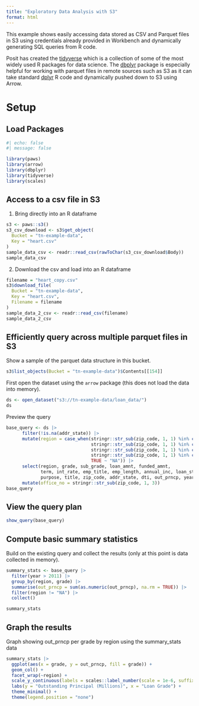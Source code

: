 ```yaml
---
title: "Exploratory Data Analysis with S3"
format: html
---
```


This example shows easily accessing data stored as CSV and Parquet files in S3 using credentials already provided in Workbench and dynamically generating SQL queries from R code.

Posit has created the [tidyverse](https://www.tidyverse.org/) which is a collection of some of the most widely used R packages for data science. The [dbplyr](https://dbplyr.tidyverse.org/) package is especially helpful for working with parquet files in remote sources such as S3 as it can take standard [dplyr](https://dplyr.tidyverse.org/) R code and dynamically pushed down to S3 using Arrow.

# Setup

## Load Packages

```r
#| echo: false
#| message: false

library(paws)
library(arrow)
library(dbplyr)
library(tidyverse)
library(scales)
```

## Access to a csv file in S3

1. Bring directly into an R dataframe

```r
s3 <- paws::s3()
s3_csv_download <- s3$get_object(
  Bucket = "tn-example-data",
  Key = "heart.csv"
)
sample_data_csv <- readr::read_csv(rawToChar(s3_csv_download$Body))
sample_data_csv
```

2. Download the csv and load into an R dataframe

```r
filename = "heart_copy.csv"
s3$download_file(
  Bucket = "tn-example-data",
  Key = "heart.csv",
  Filename = filename
)
sample_data_2_csv <- readr::read_csv(filename)
sample_data_2_csv
```

## Efficiently query across multiple parquet files in S3

Show a sample of the parquet data structure in this bucket.

```r
s3$list_objects(Bucket = "tn-example-data")$Contents[[154]]
```

First open the dataset using the `arrow` package (this does not load the data into memory).

```r
ds <- open_dataset("s3://tn-example-data/loan_data/")
ds
```

Preview the query

```r
base_query <- ds |>
      filter(!is.na(addr_state)) |>
      mutate(region = case_when(stringr::str_sub(zip_code, 1, 1) %in% c("8","9") ~ "West",
                                stringr::str_sub(zip_code, 1, 1) %in% c("6","5","4") ~ "Midwest",
                                stringr::str_sub(zip_code, 1, 1) %in% c("7","3","2") ~ "South",
                                stringr::str_sub(zip_code, 1, 1) %in% c("1","0") ~ "East",
                                TRUE ~ "NA")) |>
      select(region, grade, sub_grade, loan_amnt, funded_amnt,
             term, int_rate, emp_title, emp_length, annual_inc, loan_status,
             purpose, title, zip_code, addr_state, dti, out_prncp, year) |>
      mutate(office_no = stringr::str_sub(zip_code, 1, 3))
base_query
```

## View the query plan

```r
show_query(base_query)
```

## Compute basic summary statistics

Build on the existing query and collect the results (only at this point is data collected in memory).

```r
summary_stats <- base_query |>
  filter(year > 2011) |>
  group_by(region, grade) |>
  summarise(out_prncp = sum(as.numeric(out_prncp), na.rm = TRUE)) |>
  filter(region != "NA") |>
  collect()

summary_stats
```

## Graph the results


Graph showing out_prncp per grade by region using the summary_stats data


```r
summary_stats |>
  ggplot(aes(x = grade, y = out_prncp, fill = grade)) +
  geom_col() +
  facet_wrap(~region) +
  scale_y_continuous(labels = scales::label_number(scale = 1e-6, suffix = "M")) +
  labs(y = "Outstanding Principal (Millions)", x = "Loan Grade") +
  theme_minimal() +
  theme(legend.position = "none")

```
